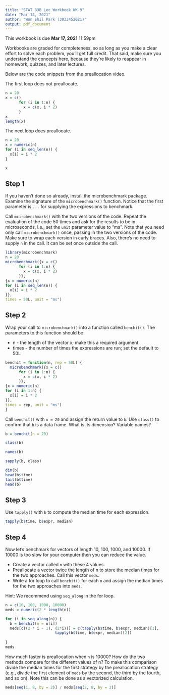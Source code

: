 ```yaml
---
title: "STAT 33B Lec Workbook WK 9"
date: "Mar 14, 2021"
author: "Won Shil Park (3033452021)"
output: pdf_document
---
```


This workbook is due __Mar 17, 2021__ 11:59pm


Workbooks are graded for completeness, so as long as you make a clear effort to
solve each problem, you'll get full credit. That said, make sure you understand
the concepts here, because they're likely to reappear in homework, quizzes,
and later lectures.

Below are the code snippets from the preallocation video.

The first loop does not preallocate.

```r
n = 20 
x = c()
      for (i in 1:n) {
        x = c(x, i * 2)
      }
x
length(x)
```

The next loop does preallocate.

```r
n = 20
x = numeric(n)
for (i in seq_len(n)) {
  x[i] = i * 2
}

x
```


## Step 1

If you haven't done so already, install the microbenchmark package.
Examine the signature of the  `microbenchmark()` function.
Notice that the first parameter is `...` for supplying the expressions 
to benchmark.

Call `mcirobenchmark()` with the two versions of the code. 
Repeat the evaluation of the code 50 times and ask for the results to be 
in microseconds, i.e., set the `unit` parameter value to "ms".
Note that you need only call `microbenchmark()` once, passing in the two 
versions of the code. Make sure to wrap each version in curly braces.
Also, there's no need to supply `n` in the call. It can be set once outside the call. 

```r
library(microbenchmark)
n = 20
microbenchmark({x = c()
      for (i in 1:n) {
        x = c(x, i * 2)
      }}, 
{x = numeric(n)
for (i in seq_len(n)) {
  x[i] = i * 2
}}, 
times = 50L, unit = "ms")
```


## Step 2

Wrap your call to `microbenchmark()` into a function called `benchit()`.
The parameters to this function should be

- n - the length of the vector x; make this a required argument
- times - the number of times the expressions are run; set the default to 50L 

```r
benchit = function(n, rep = 50L) {
  microbenchmark({x = c()
      for (i in 1:n) {
        x = c(x, i * 2)
      }}, 
{x = numeric(n)
for (i in 1:n) {
  x[i] = i * 2
}}, 
times = rep, unit = "ms")
}

```


Call `benchit()` with `n = 20` and assign the return value to `b`.
Use `class()` to confirm that `b` is a data frame.
What is its dimension? Variable names?

```r
b = benchit(n = 20)

class(b)

names(b)

sapply(b, class)

dim(b)
head(b$time)
tail(b$time)
head(b)
```

## Step 3

Use `tapply()` with `b` to compute the median time for each expression.

```r
tapply(b$time, b$expr, median)


```


## Step 4

Now let's benchmark for vectors of length  10, 100, 1000, and 10000.
If 10000 is too slow for your computer then you can reduce the value.

+ Create a vector called `n` with these 4 values.
+ Preallocate a vector twice the length of n to store the median times for the two approaches. Call this vector `meds`.
+ Write a for loop to call `benchit()` for each `n` and assign the median times for the two approaches into `meds`.

Hint: We recommend using `seq_along` in the for loop.

```r
n = c(10, 100, 1000, 10000)
meds = numeric(2 * length(n))

for (i in seq_along(n)) {
  b = benchit(n = n[i])
  meds[c((2 * i - 1), (2*i))] = c(tapply(b$time, b$expr, median)[1], 
                      tapply(b$time, b$expr, median)[2])
  
}
meds
```

How much faster is preallocation when `n` is 10000? How do the two methods compare for the different values of n? To make this comparison divide the median times for the first strategy by the preallocation strategy (e.g., divide the first element of `meds` by the second, the third by the fourth, and so on). Note this can be done as a vectorized calculation. 

```r
meds[seq(1, 8, by = 2)] / meds[seq(2, 8, by = 2)]

 
```



